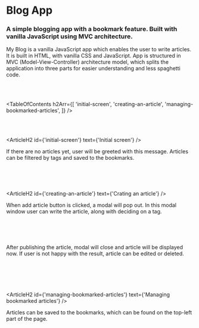 

# Blog App

### A simple blogging app with a bookmark feature. Built with vanilla JavaScript using MVC architecture.

<HeroImage image={BlogImg} title="Blog App" />

My Blog is a vanilla JavaScript app which enables the user to write articles. It is built in HTML, with vanilla CSS and JavaScript. App is structured in MVC (Model-View-Controller) architecture model, which splits the application into three parts for easier understanding and less spaghetti code.

<br />
<br />

<TableOfContents
   h2Arr={[
      'initial-screen',
      'creating-an-article',
      'managing-bookmarked-articles',
   ]}
/>

<br />
<br />

<ArticleH2 id={'initial-screen'} text={'Initial screen'} />

If there are no articles yet, user will be greeted with this message. Articles can be filtered by tags and saved to the bookmarks.

<br />

<ArticleImage image={BlogImg1} alt="Initial screen" />

<br />
<br />

<ArticleH2 id={'creating-an-article'} text={'Crating an article'} />

When add article button is clicked, a modal will pop out. In this modal window user can write the article, along with deciding on a tag.

<br />

<ArticleImage image={BlogImg2} alt="Article creator" />

<br />
<br />

After publishing the article, modal will close and article will be displayed now. If user is not happy with the result, article can be edited or deleted.

<br />

<ArticleImage
   image={BlogImg3}
   alt="Initial screen with newlt published article"
/>

<br />
<br />

<ArticleH2
   id={'managing-bookmarked-articles'}
   text={'Managing bookmarked articles'}
/>

Articles can be saved to the bookmarks, which can be found on the top-left part of the page.

<br />

<ArticleImage image={BlogImg4} alt="Managing bookmarks" />

<br />
